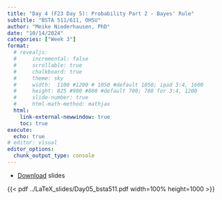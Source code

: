 ```yaml
---
title: "Day 4 (F23 Day 5): Probability Part 2 - Bayes' Rule"
subtitle: "BSTA 511/611, OHSU"
author: "Meike Niederhausen, PhD"
date: "10/14/2024"
categories: ["Week 3"]
format: 
  # revealjs:
  #     incremental: false
  #     scrollable: true
  #     chalkboard: true
  #     theme: sky
  #     width:  1100 #1200 # 1050 #default 1050; ipad 3:4, 1600
  #     height: 825 #900 #800 #default 700; 788 for 3:4, 1200
  #     slide-number: true
  #     html-math-method: mathjax
  html:
    link-external-newwindow: true
    toc: true
execute:
  echo: true
# editor: visual
editor_options: 
  chunk_output_type: console
---
```



* [Download](../LaTeX_slides/Day05_bsta511.pdf) slides



{{< pdf ../LaTeX_slides/Day05_bsta511.pdf width=100% height=1000 >}}